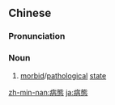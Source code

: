 {{also|病态}}
==Chinese==
{{zh-forms|s=病态}}

===Pronunciation===
{{zh-pron
|m=bìngtài
|c=bing6 taai3
|mn=pēⁿ-thài/pīⁿ-thài
|cat=n
}}

===Noun===
{{zh-noun}}

# [[morbid]]/[[pathological]] [[state]]

[[zh-min-nan:病態]]
[[ja:病態]]